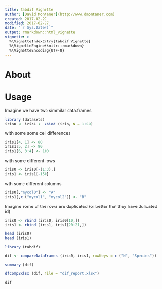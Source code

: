 ```yaml
---
title: tabdif Vignette
author: [David Montaner](http://www.dmontaner.com)
created: 2017-02-27
modified: 2017-02-27
date: "`r Sys.Date()`"
output: rmarkdown::html_vignette
vignette: >
  %\VignetteIndexEntry{tabdif Vignette}
  %\VignetteEngine{knitr::rmarkdown}
  %\VignetteEncoding{UTF-8}
---
```



About
================================================================================


Usage
================================================================================


Imagine we have two simmilar data.frames

```r
library (datasets)
iris0 <- iris1 <- cbind (iris, N = 1:50)
```

with some some cell differences

```r
iris1[4, 1] <- 80
iris1[5, 2] <- 90
iris1[6, 3:4] <- 100 
```

with some different rows

```r
iris0 <- iris0[-(1:3),]
iris1 <- iris1[-150]
```

wth some different columns


```r
iris0[,"mycol0"] <- "A"
iris1[,c ("mycol1", "mycol2")] <- "B"
```

Imagine some of the rows are duplicated 
(or better that they have dulicated id)


```r
iris0 <- rbind (iris0, iris0[10,])
iris1 <- rbind (iris1, iris1[20:21,])
```


```r
head (iris0)
head (iris1)
```

```r
library (tabdif)

dif <- compareDataFrames (iris0, iris1, rowKeys = c ("N", "Species"))

summary (dif)

dfcomp2xlsx (dif, file = "dif_report.xlsx")

dif
```

